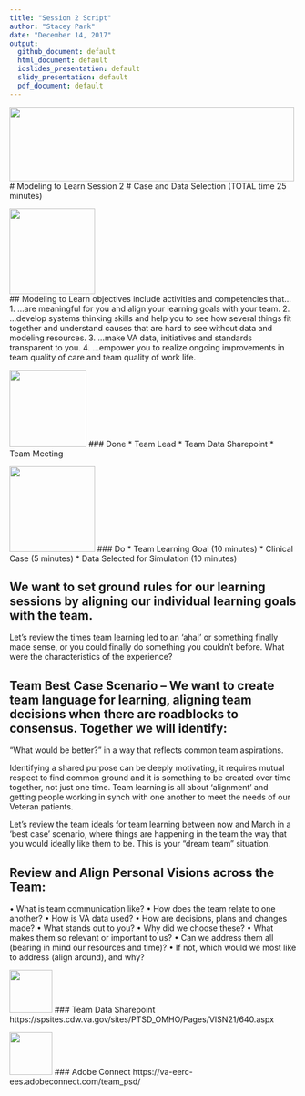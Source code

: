 ```yaml
---
title: "Session 2 Script"
author: "Stacey Park"
date: "December 14, 2017"
output: 
  github_document: default
  html_document: default
  ioslides_presentation: default
  slidy_presentation: default
  pdf_document: default
---
```


<!--MTL Logo -->
<img src = "https://rawgit.com/lzim/teampsd/teampsd_style/ModelingToLearn_logo1.png"
     height = "130" width = "500">  
# Modeling to Learn Session 2
# Case and Data Selection (TOTAL time 25 minutes)

<!-- Learning Objectives Icon -->
<img src = "https://raw.githubusercontent.com/lzim/teampsd/hexagon_icons/np_star_778913_003F72.png"
     height = "150" width = "150">   
## Modeling to Learn objectives include activities and competencies that…
1.	…are meaningful for you and align your learning goals with your team.
2.	…develop systems thinking skills and help you to see how several things fit together and understand causes that are hard to see without data and modeling resources.
3.	…make VA data, initiatives and standards transparent to you. 
4.	…empower you to realize ongoing improvements in team quality of care and team quality of work life.

<!-- Done List Icon -->
<img src = "https://raw.githubusercontent.com/lzim/teampsd/hexagon_icons/np_hexagon-check-mark_309690_003F72.png"
     height = "135" width = "135">
### Done 
* Team Lead
* Team Data Sharepoint
* Team Meeting 

<!-- Do List Icon -->     
<img src = "https://raw.githubusercontent.com/lzim/teampsd/hexagon_icons/np_synchronize_778914_003F72.png"
     height = "150" width = "150">
### Do
* Team Learning Goal (10 minutes) 
* Clinical Case (5 minutes) 
* Data Selected for Simulation (10 minutes)

## We want to set ground rules for our learning sessions by aligning our individual learning goals with the team.
Let’s review the times team learning led to an ‘aha!’ or something finally made sense, or you could finally do something you couldn’t before.  What were the characteristics of the experience?  

## Team Best Case Scenario – We want to create team language for learning, aligning team decisions when there are roadblocks to consensus. Together we will identify:  
“What would be better?” in a way that reflects common team aspirations.

Identifying a shared purpose can be deeply motivating, it requires mutual respect to find common ground and it is something to be created over time together, not just one time. Team learning is all about ‘alignment’ and getting people working in synch with one another to meet the needs of our Veteran patients.

Let’s review the team ideals for team learning between now and March in a ‘best case’ scenario, where things are happening in the team the way that you would ideally like them to be. This is your “dream team” situation.


## Review and Align Personal Visions across the Team:
• What is team communication like?
• How does the team relate to one another?
• How is VA data used?
• How are decisions, plans and changes made?
• What stands out to you?
• Why did we choose these?
• What makes them so relevant or important to us?
• Can we address them all (bearing in mind our resources and time)?
• If not, which would we most like to address (align around), and why?

<!--SharePoint icon-->
<img src = "https://raw.githubusercontent.com/lzim/teampsd/hexagon_icons/np_bar-chart-decline_869492_598527.png"
     height = "75" width = "75" style = "border: 0;">
### Team Data Sharepoint
https://spsites.cdw.va.gov/sites/PTSD_OMHO/Pages/VISN21/640.aspx


<!--Adobe Connect icon-->
<img src = "https://raw.githubusercontent.com/lzim/teampsd/hexagon_icons/np_feedback_546911_598527.png"
     height = "75" width = "75" style = "border: 0;">
### Adobe Connect
https://va-eerc-ees.adobeconnect.com/team_psd/
